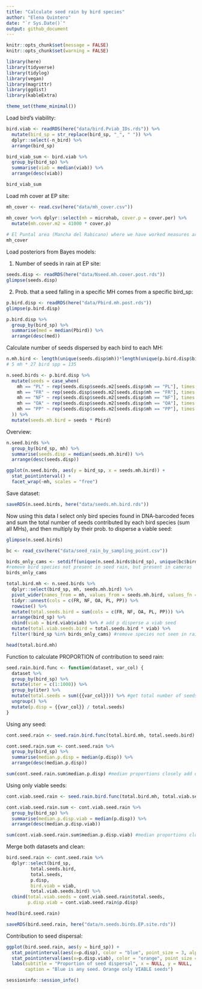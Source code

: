 ```yaml
---
title: "Calculate seed rain by bird species"
author: "Elena Quintero"
date: "`r Sys.Date()`"
output: github_document
---
```


```r
knitr::opts_chunk$set(message = FALSE)
knitr::opts_chunk$set(warning = FALSE)
```


```r
library(here)
library(tidyverse)
library(tidylog)
library(vegan)
library(magrittr)
library(ggdist)
library(kableExtra)

theme_set(theme_minimal())
```


Load bird's viability:

```r
bird.viab <- readRDS(here("data/bird.Pviab_IDs.rds")) %>%
  mutate(bird_sp = str_replace(bird_sp, "_", " ")) %>%
  dplyr::select(-n_bird) %>% 
  arrange(bird_sp)

bird_viab_sum <- bird.viab %>%
  group_by(bird_sp) %>%
  summarise(viab = median(viab)) %>%
  arrange(desc(viab)) 

bird_viab_sum
```


Load mh cover at EP site:

```r
mh_cover <- read.csv(here("data/mh_cover.csv"))

mh_cover %<>% dplyr::select(mh = microhab, cover.p = cover.per) %>%
  mutate(mh.cover.m2 = 41000 * cover.p)
  
# El Puntal area (Mancha del Rabicano) where we have worked measures around 41000 sq meters (4.1 hectares)
mh_cover
```


Load posteriors from Bayes models:

1. Number of seeds in rain at EP site:
```r
seeds.disp <- readRDS(here("data/Nseed.mh.cover.post.rds"))
glimpse(seeds.disp)
```

2. Prob. that a seed falling in a specific MH comes from a specific bird_sp:

```r
p.bird.disp <- readRDS(here("data/Pbird.mh.post.rds"))
glimpse(p.bird.disp)

p.bird.disp %>% 
  group_by(bird_sp) %>% 
  summarise(med = median(Pbird)) %>% 
  arrange(desc(med))
```

Calculate number of seeds dispersed by each bird to each MH:

```r
n.mh.bird <- length(unique(seeds.disp$mh))*length(unique(p.bird.disp$bird_sp)) 
# 5 mh * 27 bird spp = 135

n.seed.birds <- p.bird.disp %>% 
  mutate(seeds = case_when(
    mh == "PL" ~ rep(seeds.disp$seeds.m2[seeds.disp$mh == "PL"], times = n.mh.bird),
    mh == "FR" ~ rep(seeds.disp$seeds.m2[seeds.disp$mh == "FR"], times = n.mh.bird),
    mh == "NF" ~ rep(seeds.disp$seeds.m2[seeds.disp$mh == "NF"], times = n.mh.bird),
    mh == "OA" ~ rep(seeds.disp$seeds.m2[seeds.disp$mh == "OA"], times = n.mh.bird),
    mh == "PP" ~ rep(seeds.disp$seeds.m2[seeds.disp$mh == "PP"], times = n.mh.bird)
  )) %>% 
  mutate(seeds.mh.bird = seeds * Pbird)
```

Overview:

```r
n.seed.birds %>% 
  group_by(bird_sp, mh) %>% 
  summarise(seeds.disp = median(seeds.mh.bird)) %>%
  arrange(desc(seeds.disp))

ggplot(n.seed.birds, aes(y = bird_sp, x = seeds.mh.bird)) + 
  stat_pointinterval() + 
  facet_wrap(~mh, scales = "free")
```

Save dataset:

```r
saveRDS(n.seed.birds, here("data/seeds.mh.bird.rds"))
```


Now using this data I select only bird species found in DNA-barcoded feces and sum the total number of seeds contributed by each bird species (sum all MHs), and then multiply by their prob. to disperse a viable seed:

```r
glimpse(n.seed.birds)

bc <- read_csv(here("data/seed_rain_by_sampling_point.csv"))

birds_only_cams <- setdiff(unique(n.seed.birds$bird_sp), unique(bc$bird_sp)) 
#remove bird species not present in seed rain, but present in cameras
birds_only_cams

total.bird.mh <- n.seed.birds %>%
  dplyr::select(bird_sp, mh, seeds.mh.bird) %>%
  pivot_wider(names_from = mh, values_from = seeds.mh.bird, values_fn = list) %>%
  tidyr::unnest(cols = c(FR, NF, OA, PL, PP)) %>%
  rowwise() %>%
  mutate(total.seeds.bird = sum(cols = c(FR, NF, OA, PL, PP))) %>%
  arrange(bird_sp) %>%
  cbind(viab = bird.viab$viab) %>% # add p disperse a viab seed 
  mutate(total.viab.seeds.bird = total.seeds.bird * viab) %>% 
  filter(!bird_sp %in% birds_only_cams) #remove species not seen in rain

head(total.bird.mh)
```

Function to calculate PROPORTION of contribution to seed rain:
```r
seed.rain.bird.func <- function(dataset, var_col) {
  dataset %>%
  group_by(bird_sp) %>%
  mutate(iter = c(1:1000)) %>%
  group_by(iter) %>%
  mutate(total.seeds = sum({{var_col}})) %>% #get total number of seeds dispersed per iteration
  ungroup() %>%
  mutate(p.disp = {{var_col}} / total.seeds)
}
```

Using any seed:
```r
cont.seed.rain <- seed.rain.bird.func(total.bird.mh, total.seeds.bird)

cont.seed.rain.sum <- cont.seed.rain %>% 
  group_by(bird_sp) %>% 
  summarise(median.p.disp = median(p.disp)) %>% 
  arrange(desc(median.p.disp))

sum(cont.seed.rain.sum$median.p.disp) #median proportions closely add up to 1 -good
```

Using only viable seeds:
```r
cont.viab.seed.rain <- seed.rain.bird.func(total.bird.mh, total.viab.seeds.bird)

cont.viab.seed.rain.sum <- cont.viab.seed.rain %>% 
  group_by(bird_sp) %>% 
  summarise(median.p.disp.viab = median(p.disp)) %>% 
  arrange(desc(median.p.disp.viab))

sum(cont.viab.seed.rain.sum$median.p.disp.viab) #median proportions closely add up to 1 -good
```

Merge both datasets and clean:
```r
bird.seed.rain <- cont.seed.rain %>% 
  dplyr::select(bird_sp, 
         total.seeds.bird,
         total.seeds,
         p.disp, 
         bird.viab = viab,
         total.viab.seeds.bird) %>%
  cbind(total.viab.seeds = cont.viab.seed.rain$total.seeds,
        p.disp.viab = cont.viab.seed.rain$p.disp)

head(bird.seed.rain)

saveRDS(bird.seed.rain, here("data/n.seeds.birds.EP.site.rds"))
```


Contribution to seed dispersal:
```r
ggplot(bird.seed.rain, aes(y = bird_sp)) + 
  stat_pointinterval(aes(x=p.disp), color = "blue", point_size = 3, alpha = 0.5) +
  stat_pointinterval(aes(x=p.disp.viab), color = "orange", point_size = 3, alpha = 0.5) +
  labs(subtitle = "Proportion of seed dispersal", x = NULL, y = NULL,
       caption = "Blue is any seed. Orange only VIABLE seeds")
```

```r
sessioninfo::session_info()
```

